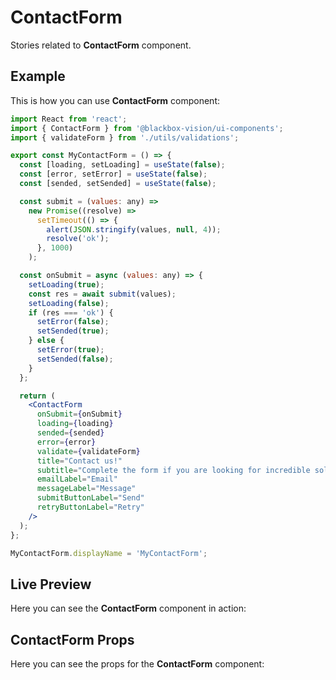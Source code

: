


<Meta title="UI Components/ContactForm" component={ContactForm} />

# ContactForm

Stories related to **ContactForm** component.

## Example

This is how you can use **ContactForm** component:

```jsx
import React from 'react';
import { ContactForm } from '@blackbox-vision/ui-components';
import { validateForm } from './utils/validations';

export const MyContactForm = () => {
  const [loading, setLoading] = useState(false);
  const [error, setError] = useState(false);
  const [sended, setSended] = useState(false);

  const submit = (values: any) =>
    new Promise((resolve) =>
      setTimeout(() => {
        alert(JSON.stringify(values, null, 4));
        resolve('ok');
      }, 1000)
    );

  const onSubmit = async (values: any) => {
    setLoading(true);
    const res = await submit(values);
    setLoading(false);
    if (res === 'ok') {
      setError(false);
      setSended(true);
    } else {
      setError(true);
      setSended(false);
    }
  };

  return (
    <ContactForm
      onSubmit={onSubmit}
      loading={loading}
      sended={sended}
      error={error}
      validate={validateForm}
      title="Contact us!"
      subtitle="Complete the form if you are looking for incredible solutions!"
      emailLabel="Email"
      messageLabel="Message"
      submitButtonLabel="Send"
      retryButtonLabel="Retry"
    />
  );
};

MyContactForm.displayName = 'MyContactForm';
```

## Live Preview

Here you can see the **ContactForm** component in action:

<Preview withSource="none">
  <Story
    name="Get started"
    decorators={[withKnobs, addThemeProvider(lightTheme)]}
  >
    <Grid container>
      <Grid item>
        <MyContactForm />
      </Grid>
    </Grid>
  </Story>
</Preview>

## ContactForm Props

Here you can see the props for the **ContactForm** component:

<Props of={ContactForm} />
